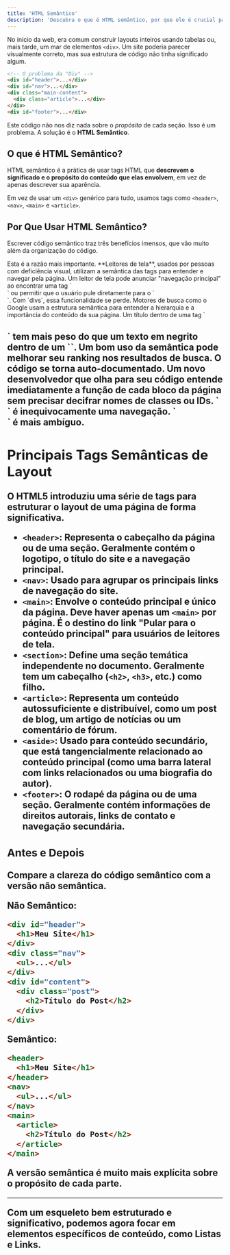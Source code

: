 ```yaml
---
title: 'HTML Semântico'
description: 'Descubra o que é HTML semântico, por que ele é crucial para acessibilidade e SEO, e como usar as tags corretas para estruturar sua página.'
---
```



No início da web, era comum construir layouts inteiros usando tabelas ou, mais tarde, um mar de elementos `<div>`. Um site poderia parecer visualmente correto, mas sua estrutura de código não tinha significado algum.

```html
<!-- O problema da "Div" -->
<div id="header">...</div>
<div id="nav">...</div>
<div class="main-content">
  <div class="article">...</div>
</div>
<div id="footer">...</div>
```
Este código não nos diz nada sobre o *propósito* de cada seção. Isso é um problema. A solução é o **HTML Semântico**.

## O que é HTML Semântico?

HTML semântico é a prática de usar tags HTML que **descrevem o significado e o propósito do conteúdo que elas envolvem**, em vez de apenas descrever sua aparência.

Em vez de usar um `<div>` genérico para tudo, usamos tags como `<header>`, `<nav>`, `<main>` e `<article>`.

## Por Que Usar HTML Semântico?

Escrever código semântico traz três benefícios imensos, que vão muito além da organização do código.

<CardGrid>
	<Card title="♿👁️‍🗨️ Acessibilidade (a11y)">
		Esta é a razão mais importante. **Leitores de tela**, usados por pessoas com deficiência visual, utilizam a semântica das tags para entender e navegar pela página. Um leitor de tela pode anunciar "navegação principal" ao encontrar uma tag `<nav>` ou permitir que o usuário pule diretamente para o `<main>`. Com `divs`, essa funcionalidade se perde.
	</Card>
	<Card title="🔍📈 SEO (Otimização para Motores de Busca)">
		Motores de busca como o Google usam a estrutura semântica para entender a hierarquia e a importância do conteúdo da sua página. Um título dentro de uma tag `<h1>` tem mais peso do que um texto em negrito dentro de um `<span>`. Um bom uso da semântica pode melhorar seu ranking nos resultados de busca.
	</Card>
    <Card title="🛠️ Manutenibilidade">
		O código se torna auto-documentado. Um novo desenvolvedor que olha para seu código entende imediatamente a função de cada bloco da página sem precisar decifrar nomes de classes ou IDs. `<nav>` é inequivocamente uma navegação. `<div class="nav-wrapper">` é mais ambíguo.
	</Card>
</CardGrid>

## Principais Tags Semânticas de Layout

O HTML5 introduziu uma série de tags para estruturar o layout de uma página de forma significativa.

-   **`<header>`**: Representa o cabeçalho da página ou de uma seção. Geralmente contém o logotipo, o título do site e a navegação principal.
-   **`<nav>`**: Usado para agrupar os principais links de navegação do site.
-   **`<main>`**: Envolve o **conteúdo principal e único** da página. Deve haver apenas um `<main>` por página. É o destino do link "Pular para o conteúdo principal" para usuários de leitores de tela.
-   **`<section>`**: Define uma seção temática independente no documento. Geralmente tem um cabeçalho (`<h2>`, `<h3>`, etc.) como filho.
-   **`<article>`**: Representa um conteúdo autossuficiente e distribuível, como um post de blog, um artigo de notícias ou um comentário de fórum.
-   **`<aside>`**: Usado para conteúdo secundário, que está tangencialmente relacionado ao conteúdo principal (como uma barra lateral com links relacionados ou uma biografia do autor).
-   **`<footer>`**: O rodapé da página ou de uma seção. Geralmente contém informações de direitos autorais, links de contato e navegação secundária.

### Antes e Depois

<Aside type="note" title="Comparação de Código">
Compare a clareza do código semântico com a versão não semântica.

**Não Semântico:**
```html
<div id="header">
  <h1>Meu Site</h1>
</div>
<div class="nav">
  <ul>...</ul>
</div>
<div id="content">
  <div class="post">
    <h2>Título do Post</h2>
  </div>
</div>
```

**Semântico:**
```html
<header>
  <h1>Meu Site</h1>
</header>
<nav>
  <ul>...</ul>
</nav>
<main>
  <article>
    <h2>Título do Post</h2>
  </article>
</main>
```
</Aside>
A versão semântica é muito mais explícita sobre o propósito de cada parte.

---

Com um esqueleto bem estruturado e significativo, podemos agora focar em elementos específicos de conteúdo, como **Listas e Links**.